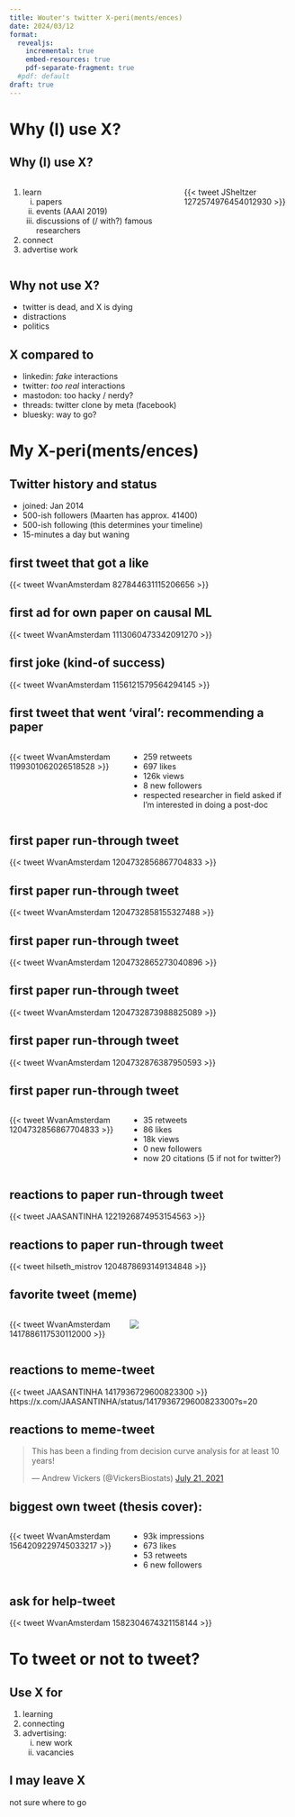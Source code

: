 ```yaml
---
title: Wouter's twitter X-peri(ments/ences)
date: 2024/03/12
format:
  revealjs:
    incremental: true
    embed-resources: true
    pdf-separate-fragment: true
  #pdf: default
draft: true
---
```


# Why (I) use X?

## Why (I) use X?

:::: {.columns}
::: {.column width="60%"}
1. learn
    i) papers
    ii) events (AAAI 2019)
    iii) discussions of (/ with?) famous researchers
2. connect
3. advertise work
<!--i) RCT of tweeted papers: 4x citations in 1y (group of 58k followers) -->
<!-- https://x.com/JSheltzer/status/1272574976454012930?s=20 -->
:::

::: {.column width="40%"}

::: {.fragment}

{{< tweet JSheltzer 1272574976454012930 >}}

:::

:::

<!-- https://x.com/JSheltzer/status/1272574976454012930?s=20 -->

::::

## Why not use X?

- twitter is dead, and X is dying
- distractions
- politics


## X compared to

- linkedin: *fake* interactions
- twitter: *too real* interactions
- mastodon: too hacky / nerdy?
- threads: twitter clone by meta (facebook)
- bluesky: way to go?

# My X-peri(ments/ences)

## Twitter history and status

- joined: Jan 2014
<!--https://x.com/WvanAmsterdam/status/432149806535168000?s=20-->
<!--retweet:-->
<!--https://x.com/Pontifex/status/425573891369472000?s=20-->
- 500-ish followers (Maarten has approx. 41400)
- 500-ish following (this determines your timeline)
- 15-minutes a day but waning


## first tweet that got a like

{{< tweet WvanAmsterdam 827844631115206656 >}}

<!-- https://twitter.com/WvanAmsterdam/status/827844631115206656 -->
<!-- https://twitter.com/WvanAmsterdam/status/ -->

<!-- ## first tweet on causal inference (1 like): -->
<!-- https://x.com/WvanAmsterdam/status/1000032772373827587?s=20 -->

## first ad for own paper on causal ML

{{< tweet WvanAmsterdam 1113060473342091270 >}}

<!-- https://x.com/WvanAmsterdam/status/1113060473342091270?s=20 -->

## first joke (kind-of success)

{{< tweet WvanAmsterdam 1156121579564294145 >}}
<!-- https://x.com/WvanAmsterdam/status/1156121579564294145?s=20 -->

## first tweet that went 'viral': recommending a paper

::::{.columns}

:::{.column width="40%"}
{{< tweet WvanAmsterdam 1199301062026518528 >}}
<!-- https://x.com/WvanAmsterdam/status/1199301062026518528?s=20 -->

:::

:::{.column width="60%"}

- 259 retweets
- 697 likes
- 126k views
- 8 new followers
- respected researcher in field asked if I'm interested in doing a post-doc

:::
::::


## first paper run-through tweet

{{< tweet WvanAmsterdam 1204732856867704833 >}}

## first paper run-through tweet

{{< tweet WvanAmsterdam 1204732858155327488 >}}

## first paper run-through tweet

{{< tweet WvanAmsterdam 1204732865273040896 >}}

## first paper run-through tweet

{{< tweet WvanAmsterdam 1204732873988825089 >}}

## first paper run-through tweet

{{< tweet WvanAmsterdam 1204732876387950593 >}}

## first paper run-through tweet
::::{.columns}
:::{.column width="40%"}
{{< tweet WvanAmsterdam 1204732856867704833 >}}
:::
<!--https://x.com/WvanAmsterdam/status/1204732856867704833?s=20-->

:::{.column width="60%"}

- 35 retweets
- 86 likes
- 18k views
- 0 new followers
- now 20 citations (5 if not for twitter?)

:::
::::

## reactions to paper run-through tweet

{{< tweet JAASANTINHA 1221926874953154563 >}}
  <!--- https://x.com/JAASANTINHA/status/1221926874953154563?s=20-->

## reactions to paper run-through tweet

{{< tweet hilseth_mistrov 1204878693149134848 >}}
  <!--- https://x.com/hilseth_mistrov/status/1204878693149134848?s=20-->

## favorite tweet (meme)

::::{.columns}
:::{.column width="40%"}
{{< tweet WvanAmsterdam 1417886117530112000 >}}
:::

:::{.column width="60%"}

![](meme.jpeg)

:::
::::

## reactions to meme-tweet

{{< tweet JAASANTINHA 1417936729600823300 >}}
https://x.com/JAASANTINHA/status/1417936729600823300?s=20

## reactions to meme-tweet

<!--{{< tweet VickersBiostats 1417905175948374016 >}}-->

```{=html}
<blockquote class="twitter-tweet" data-conversation="none"><p lang="en" dir="ltr">This has been a finding from decision curve analysis for at least 10 years!</p>&mdash; Andrew Vickers (@VickersBiostats) <a href="https://twitter.com/VickersBiostats/status/1417905175948374016?ref_src=twsrc%5Etfw">July 21, 2021</a></blockquote> <script async src="https://platform.twitter.com/widgets.js" charset="utf-8"></script>
```

<!--- snarky reply (Andrew Vickers):-->
<!--https://x.com/VickersBiostats/status/1417905175948374016?s=20-->

<!--- reply from yudea pearl-->
<!--https://x.com/yudapearl/status/1428026853365673986?s=20-->

## biggest own tweet (thesis cover):

::::{.columns}
:::{.column width="40%"}
{{< tweet WvanAmsterdam 1564209229745033217 >}}
<!--https://x.com/WvanAmsterdam/status/1564209229745033217?s=20-->
:::

:::{.column width="60%"}

- 93k impressions
- 673 likes
- 53 retweets
- 6 new followers

:::
::::

## ask for help-tweet

{{< tweet WvanAmsterdam 1582304674321158144 >}}
<!--https://x.com/WvanAmsterdam/status/1582304674321158144?s=20-->

<!--- ask for help (prospective general population cohorts)-->
<!--## Twitter post 1 using embed plugin-->

# To tweet or not to tweet?

## Use X for

1. learning
2. connecting
3. advertising:
   i) new work
   ii) vacancies

## I may leave X

not sure where to go



